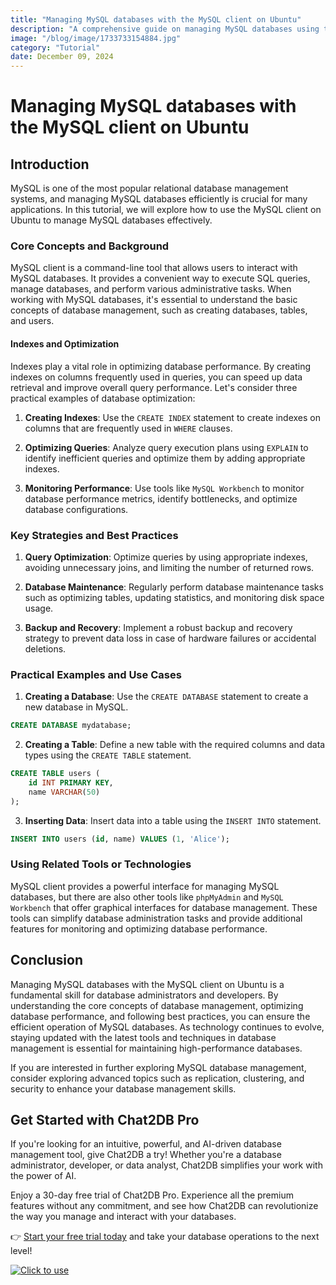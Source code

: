 ```yaml
---
title: "Managing MySQL databases with the MySQL client on Ubuntu"
description: "A comprehensive guide on managing MySQL databases using the MySQL client on Ubuntu, covering installation, configuration, and common operations."
image: "/blog/image/1733733154884.jpg"
category: "Tutorial"
date: December 09, 2024
---
```


# Managing MySQL databases with the MySQL client on Ubuntu


<Authors date="December 09, 2024">
  <Author name="Aiden Stone" link="https://chat2db.ai" />
</Authors>

## Introduction
MySQL is one of the most popular relational database management systems, and managing MySQL databases efficiently is crucial for many applications. In this tutorial, we will explore how to use the MySQL client on Ubuntu to manage MySQL databases effectively.

### Core Concepts and Background
MySQL client is a command-line tool that allows users to interact with MySQL databases. It provides a convenient way to execute SQL queries, manage databases, and perform various administrative tasks. When working with MySQL databases, it's essential to understand the basic concepts of database management, such as creating databases, tables, and users.

#### Indexes and Optimization
Indexes play a vital role in optimizing database performance. By creating indexes on columns frequently used in queries, you can speed up data retrieval and improve overall query performance. Let's consider three practical examples of database optimization:

1. **Creating Indexes**: Use the `CREATE INDEX` statement to create indexes on columns that are frequently used in `WHERE` clauses.

2. **Optimizing Queries**: Analyze query execution plans using `EXPLAIN` to identify inefficient queries and optimize them by adding appropriate indexes.

3. **Monitoring Performance**: Use tools like `MySQL Workbench` to monitor database performance metrics, identify bottlenecks, and optimize database configurations.

### Key Strategies and Best Practices
1. **Query Optimization**: Optimize queries by using appropriate indexes, avoiding unnecessary joins, and limiting the number of returned rows.

2. **Database Maintenance**: Regularly perform database maintenance tasks such as optimizing tables, updating statistics, and monitoring disk space usage.

3. **Backup and Recovery**: Implement a robust backup and recovery strategy to prevent data loss in case of hardware failures or accidental deletions.

### Practical Examples and Use Cases
1. **Creating a Database**: Use the `CREATE DATABASE` statement to create a new database in MySQL.

```sql
CREATE DATABASE mydatabase;
```

2. **Creating a Table**: Define a new table with the required columns and data types using the `CREATE TABLE` statement.

```sql
CREATE TABLE users (
    id INT PRIMARY KEY,
    name VARCHAR(50)
);
```

3. **Inserting Data**: Insert data into a table using the `INSERT INTO` statement.

```sql
INSERT INTO users (id, name) VALUES (1, 'Alice');
```

### Using Related Tools or Technologies
MySQL client provides a powerful interface for managing MySQL databases, but there are also other tools like `phpMyAdmin` and `MySQL Workbench` that offer graphical interfaces for database management. These tools can simplify database administration tasks and provide additional features for monitoring and optimizing database performance.

## Conclusion
Managing MySQL databases with the MySQL client on Ubuntu is a fundamental skill for database administrators and developers. By understanding the core concepts of database management, optimizing database performance, and following best practices, you can ensure the efficient operation of MySQL databases. As technology continues to evolve, staying updated with the latest tools and techniques in database management is essential for maintaining high-performance databases.

If you are interested in further exploring MySQL database management, consider exploring advanced topics such as replication, clustering, and security to enhance your database management skills.

## Get Started with Chat2DB Pro

If you're looking for an intuitive, powerful, and AI-driven database management tool, give Chat2DB a try! Whether you're a database administrator, developer, or data analyst, Chat2DB simplifies your work with the power of AI.

Enjoy a 30-day free trial of Chat2DB Pro. Experience all the premium features without any commitment, and see how Chat2DB can revolutionize the way you manage and interact with your databases.

👉 [Start your free trial today](https://chat2db.ai/pricing) and take your database operations to the next level!


[![Click to use](/image/blog/bg/chat2db.jpg)](https://chat2db.ai/)
